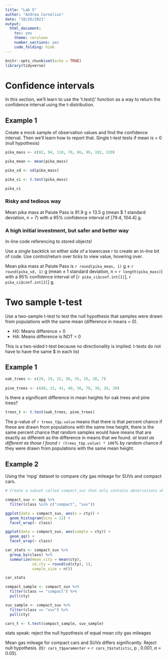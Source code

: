 ```yaml
---
title: "Lab 5"
author: "Andrea Cornelius"
date: "10/26/2021"
output: 
  html_document: 
    toc: yes
    theme: cerulean
    number_sections: yes
    code_folding: hide
---
```


```r
knitr::opts_chunk$set(echo = TRUE)
library(tidyverse)
```

# Confidence intervals

In this section, we'll learn to use the 't.test()' function as a way to return the confidence interval using the t-distribution.

## Example 1

Create a mock sample of observation values and find the confidence interval. Then we'll learn how to report that.
Single t-test tests if mean is = 0 (null hypothesis)

```r
pika_mass <- c(82, 94, 110, 70, 86, 99, 102, 320)

pika_mean <- mean(pika_mass)

pika_sd <- sd(pika_mass)

pika_ci <- t.test(pika_mass)

pika_ci
```
### Risky and tedious way

Mean pika mass at Paiute Pass is 91.9 g $\pm$ 13.5 g (mean $\ 1 standard deviation, n = 7) with a 95% confidence interval of [79.4, 104.4] g.

### A high initial investment, but safer and better way

In-line code referencing to stored objects!

Use a single backtick on either side of a lowercase r to create an in-line bit of code.
Use control/return over ticks to view value, hovering over.

Mean pika mass at Paiute Pass is `r round(pika_mean, 1)` g $\pm$ `r round(pika_sd, 1)` g (mean $\pm$ 1 standard deviation, n = `r length(pika_mass)`) with a 95% confidence interval of [`r pika_ci$conf.int[1]`], `r pika_ci$conf.int[2]`] g.

# Two sample t-test

Use a two-sample t-test to test the null hypothesis that samples were drawn from populations with the same mean (difference in means = 0).

- H0: Means difference = 0
- HA: Means difference is NOT = 0

This is a two-sided t-test because no directionality is implied.
t-tests do not have to have the same $ in each list

## Example 1

```r
oak_trees <- c(29, 19, 22, 30, 35, 16, 20, 7)
  
pine_trees <- c(48, 32, 41, 40, 56, 70, 30, 19, 20)
```

Is there a significant difference in mean heights for oak trees and pine trees?

```r
trees_t <- t.test(oak_trees, pine_trees)
```

The p-value of `r trees_t$p.value` means that there is that percent chance if these are drawn from populations with the same tree height, there is the same percent chance that random samples would have means that are exactly as different as the difference in means that we found. *at least as different as those I found* `r (trees_t$p.value) * 100`% by random chance if they were drawn from populations with the same mean height.

## Example 2

Using the 'mpg' dataset to compare city gas mileage for SUVs and compact cars.

```r
# Create a subset called compact_suv that only contains observations where the class is suv OR compact

compact_suv <- mpg %>%
  filter(class %in% c("compact", "suv"))
```

```r
ggplot(data = compact_suv, aes(x = cty)) +
  geom_histogram(bins = 12) +
  facet_wrap(~ class)

ggplot(data = compact_suv, aes(sample = cty)) +
  geom_qq() +
  facet_wrap(~ class)
```

```r
car_stats <- compact_suv %>%
  group_by(class) %>%
  summarize(mean_city = mean(cty),
            sd_cty = round(sd(cty), 1),
            sample_size = n())

car_stats
```
```r
compact_sample <- compact_suv %>%
  filter(class == "compact") %>%
  pull(cty)

suv_sample <- compact_suv %>%
  filter(class == "suv") %>%
  pull(cty)

cars_t <- t.test(compact_sample, suv_sample) 
```

stats speak: reject the null hypothesis of equal mean city gas mileages

Mean gas mileage for compact cars and SUVs differs significantly. Reject null hypothesis. (t(`r cars_t$paramenter` = `r cars_t$statistic`, p , 0.001, $\alpha$ = 0.05).
